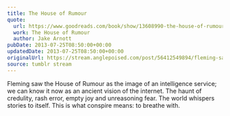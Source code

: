 ```yaml
---
title: The House of Rumour
quote:
  url: https://www.goodreads.com/book/show/13608990-the-house-of-rumour
  work: The House of Rumour
  author: Jake Arnott
pubDate: 2013-07-25T08:50:00+00:00
updatedDate: 2013-07-25T08:50:00+00:00
originalUrl: https://stream.anglepoised.com/post/56412549894/fleming-saw-the-house-of-rumour-as-the-image-of-an
source: tumblr stream
---
```


Fleming saw the House of Rumour as the image of an intelligence service; we can know it now as an ancient vision of the internet. The haunt of credulity, rash error, empty joy and unreasoning fear. The world whispers stories to itself. This is what conspire means: to breathe with.
